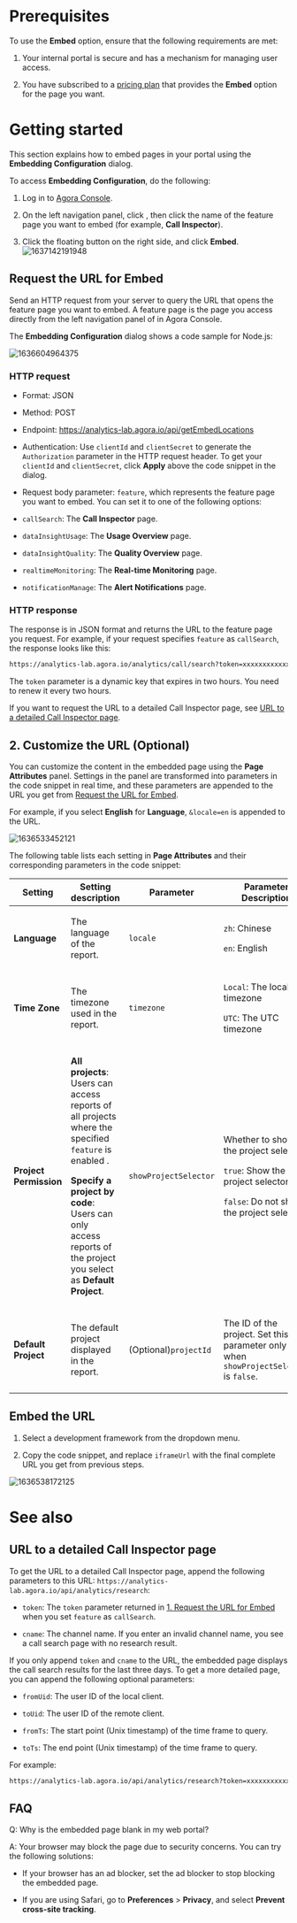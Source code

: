 

# Prerequisites

To use the **Embed** option, ensure that the following requirements are met:

1.  Your internal portal is secure and has a mechanism for managing user access.

2.  You have subscribed to a [pricing plan](../understand/pricing) that provides the **Embed** option for the page you want.

# Getting started

This section explains how to embed <Vpd k="NAME"/> pages in your portal using the **Embedding Configuration** dialog.

To access **Embedding Configuration**, do the following:

1.  Log in to [Agora Console](https://console.agora.io/).

2.  On the left navigation panel, click **<Vpd k="NAME"/>**, then click the name of the feature page you want to embed (for example, **Call Inspector**).

3.  Click the floating button on the right side, and click **Embed**.
    ![1637142191948](https://web-cdn.agora.io/docs-files/1637142191948)

## Request the URL for Embed

Send an HTTP request from your server to query the URL that opens the <Vpd k="NAME"/> feature page you want to embed. A feature page is the page you access directly from the left navigation panel of <Vpd k="NAME"/> in Agora Console.

The **Embedding Configuration** dialog shows a code sample for Node.js:

![1636604964375](https://web-cdn.agora.io/docs-files/1636604964375)

### HTTP request

-   Format: JSON

-   Method: POST

-   Endpoint: https://analytics-lab.agora.io/api/getEmbedLocations

-   Authentication: Use `clientId` and `clientSecret` to generate the `Authorization` parameter in the HTTP request header. To get your `clientId` and `clientSecret`, click **Apply** above the code snippet in the dialog.

-   Request body parameter: `feature`, which represents the <Vpd k="NAME"/> feature page you want to embed. You can set it to one of the following options:

-   `callSearch`: The **Call Inspector** page.

-   `dataInsightUsage`: The **Usage Overview** page.

-   `dataInsightQuality`: The **Quality Overview** page.

-   `realtimeMonitoring`: The **Real-time Monitoring** page.

-   `notificationManage`: The **Alert Notifications** page.

### HTTP response

The response is in JSON format and returns the URL to the feature page you request. For example, if your request specifies `feature` as `callSearch`, the response looks like this:

``` html
https://analytics-lab.agora.io/analytics/call/search?token=xxxxxxxxxxxxxxxxxxxxxx
```

The `token` parameter is a dynamic key that expires in two hours. You need to renew it every two hours.

If you want to request the URL to a detailed Call Inspector page, see [URL to a detailed Call Inspector page](#_url_to_a_detailed_call_inspector_page).

## 2. Customize the URL (Optional)

You can customize the content in the embedded <Vpd k="NAME"/> page using the **Page Attributes** panel. Settings in the panel are transformed into parameters in the code snippet in real time, and these parameters are appended to the URL you get from [Request the URL for Embed](#_request_the_url_for_embed).

For example, if you select **English** for **Language**, `&locale=en` is appended to the URL.

![1636533452121](https://web-cdn.agora.io/docs-files/1636533452121)

The following table lists each setting in **Page Attributes** and their corresponding parameters in the code snippet:

<table>
<colgroup>
<col/>
<col/>
<col/>
<col/>
</colgroup>
<thead>
<tr>
<th>Setting</th>
<th>Setting description</th>
<th>Parameter</th>
<th>Parameter Description</th>
</tr>
</thead>
<tbody>
<tr class="odd">
<td><p><strong>Language</strong></p></td>
<td><p>The language of the report.</p></td>
<td><p><code>locale</code></p></td>
<td><p><code>zh</code>: Chinese</p>
<p><code>en</code>: English</p></td>
</tr>
<tr class="even">
<td><p><strong>Time Zone</strong></p></td>
<td><p>The timezone used in the report.</p></td>
<td><p><code>timezone</code></p></td>
<td><p><code>Local</code>: The local timezone</p>
<p><code>UTC</code>: The UTC timezone</p></td>
</tr>
<tr class="odd">
<td><p><strong>Project Permission</strong></p></td>
<td><p><strong>All projects</strong>: Users can access reports of all projects where the specified <code>feature</code> is enabled .</p>
<p><strong>Specify a project by code</strong>: Users can only access reports of the project you select as <strong>Default Project</strong>.</p></td>
<td><p><code>showProjectSelector</code></p></td>
<td><p>Whether to show the project selector:</p>
<p><code>true</code>: Show the project selector.</p>
<p><code>false</code>: Do not show the project selector.</p></td>
</tr>
<tr class="even">
<td><p><strong>Default Project</strong></p></td>
<td><p>The default project displayed in the report.</p></td>
<td><p>(Optional)<code>projectId</code></p></td>
<td><p>The ID of the project. Set this parameter only when <code>showProjectSelector</code> is <code>false</code>.</p></td>
</tr>
</tbody>
</table>

## Embed the URL

1.  Select a development framework from the dropdown menu.

2.  Copy the code snippet, and replace `iframeUrl` with the final complete URL you get from previous steps.

![1636538172125](https://web-cdn.agora.io/docs-files/1636538172125)

# See also

## URL to a detailed Call Inspector page

To get the URL to a detailed Call Inspector page, append the following parameters to this URL: `https://analytics-lab.agora.io/api/analytics/research`:

-   `token`: The `token` parameter returned in [1. Request the URL for Embed](#_request_the_url_for_embed) when you set `feature` as `callSearch`.

-   `cname`: The channel name. If you enter an invalid channel name, you see a call search page with no research result.

If you only append `token` and `cname` to the URL, the embedded page displays the call search results for the last three days. To get a more detailed page, you can append the following optional parameters:

-   `fromUid`: The user ID of the local client.

-   `toUid`: The user ID of the remote client.

-   `fromTs`: The start point (Unix timestamp) of the time frame to query.

-   `toTs`: The end point (Unix timestamp) of the time frame to query.

For example:

``` html
https://analytics-lab.agora.io/api/analytics/research?token=xxxxxxxxxxxxxxxxxxxxxx&cname=xxxxxxxxxxxxxxxxxxxxxxxx&fromUid=xxxxxx&toUid=xxxxxx
```

## FAQ

Q: Why is the embedded page blank in my web portal?

A: Your browser may block the page due to security concerns. You can try the following solutions:

-   If your browser has an ad blocker, set the ad blocker to stop blocking the embedded page.

-   If you are using Safari, go to **Preferences** &gt; **Privacy**, and select **Prevent cross-site tracking**.
